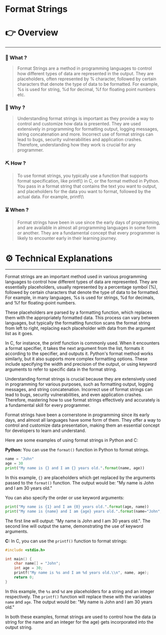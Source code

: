 # Format Strings


# 👉 Overview

---

### 👀 What ?

> Format Strings are a method in programming languages to control how different types of data are represented in the output. They are placeholders, often represented by % character, followed by certain characters that denote the type of data to be formatted. For example, %s is used for string, %d for decimal, %f for floating point numbers etc.
> 

### 🧐 Why ?

> Understanding format strings is important as they provide a way to control and customize how data is presented. They are used extensively in programming for formatting output, logging messages, string concatenation and more. Incorrect use of format strings can lead to bugs, security vulnerabilities and application crashes. Therefore, understanding how they work is crucial for any programmer.
> 

### ⛏️ How ?

> To use format strings, you typically use a function that supports format specification, like printf() in C, or the format method in Python. You pass in a format string that contains the text you want to output, and placeholders for the data you want to format, followed by the actual data. For example, printf(\
> 

### ⏳ When ?

> Format strings have been in use since the early days of programming, and are available in almost all programming languages in some form or another. They are a fundamental concept that every programmer is likely to encounter early in their learning journey.
> 

# ⚙️ Technical Explanations

---

Format strings are an important method used in various programming languages to control how different types of data are represented. They are essentially placeholders, usually represented by a percentage symbol (%), followed by certain characters that denote the type of data to be formatted. For example, in many languages, %s is used for strings, %d for decimals, and %f for floating-point numbers.

These placeholders are parsed by a formatting function, which replaces them with the appropriately formatted data. This process can vary between languages, but typically the formatting function scans the format string from left to right, replacing each placeholder with data from the argument list as it goes.

In C, for instance, the printf function is commonly used. When it encounters a format specifier, it takes the next argument from the list, formats it according to the specifier, and outputs it. Python's format method works similarly, but it also supports more complex formatting options. These include specifying the width and precision of the output, or using keyword arguments to refer to specific data in the format string.

Understanding format strings is crucial because they are extensively used in programming for various purposes, such as formatting output, logging messages, and string concatenation. Incorrect use of format strings can lead to bugs, security vulnerabilities, and even application crashes. Therefore, mastering how to use format strings effectively and accurately is a fundamental skill for every programmer.

Format strings have been a cornerstone in programming since its early days, and almost all languages have some form of them. They offer a way to control and customize data presentation, making them an essential concept for developers to learn and understand.

Here are some examples of using format strings in Python and C:

**Python:**
You can use the `format()` function in Python to format strings.

```python
name = "John"
age = 30
print("My name is {} and I am {} years old.".format(name, age))

```

In this example, `{}` are placeholders which get replaced by the arguments passed to the `format()` function. The output would be: "My name is John and I am 30 years old."

You can also specify the order or use keyword arguments:

```python
print("My name is {1} and I am {0} years old.".format(age, name))
print("My name is {name} and I am {age} years old.".format(name="John", age=30))

```

The first line will output: "My name is John and I am 30 years old.". The second line will output the same, demonstrating the use of keyword arguments.

**C:**
In C, you can use the `printf()` function to format strings:

```c
#include <stdio.h>

int main() {
    char name[] = "John";
    int age = 30;
    printf("My name is %s and I am %d years old.\\n", name, age);
    return 0;
}

```

In this example, the `%s` and `%d` are placeholders for a string and an integer respectively. The `printf()` function will replace these with the variables `name` and `age`. The output would be: "My name is John and I am 30 years old."

In both these examples, format strings are used to control how the data (a string for the name and an integer for the age) gets incorporated into the output string.
